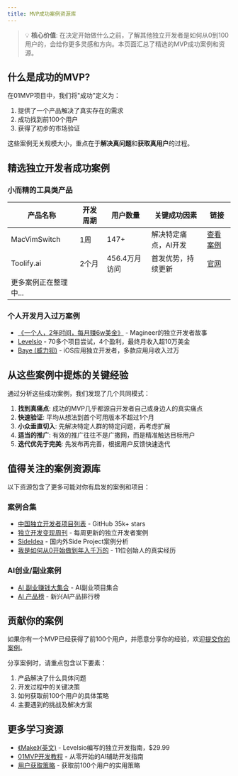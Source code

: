 ```yaml
---
title: MVP成功案例资源库
---
```


> 💡 **核心价值**: 在决定开始做什么之前，了解其他独立开发者是如何从0到100用户的，会给你更多灵感和方向。本页面汇总了精选的MVP成功案例和资源。

## 什么是成功的MVP?

在01MVP项目中，我们将"成功"定义为：
1. 提供了一个产品解决了真实存在的需求
2. 成功找到前100个用户
3. 获得了初步的市场验证

这些案例无关规模大小，重点在于**解决真问题**和**获取真用户**的过程。

## 精选独立开发者成功案例

### 小而精的工具类产品

| 产品名称 | 开发周期 | 用户数量 | 关键成功因素 | 链接 |
|---------|---------|---------|------------|------|
| MacVimSwitch | 1周 | 147+ | 解决特定痛点，AI开发 | [查看案例](/case-studies/success-stories/macvimswitch-ai-written-mac-app-with-100-plus-users) |
| Toolify.ai | 2个月 | 456.4万月访问 | 首发优势，持续更新 | [官网](https://www.toolify.ai/zh/) |
| 更多案例正在整理中... | | | | |

### 个人开发月入过万案例

- [《一个人，2年时间，每月赚6w美金》](https://mp.weixin.qq.com/s?__biz=MzkwMzE3OTY0OQ==&mid=2247483834&idx=1&sn=f1d5877f39fc43d88e7d8d3a2b5483c4) - Magineer的独立开发者故事
- [Levelsio](https://x.com/levelsio) - 70多个项目尝试，4个盈利，最终月收入超10万美金
- [Baye (威力狈)](https://twitter.com/waylybaye) - iOS应用独立开发者，多款应用月收入过万

## 从这些案例中提炼的关键经验

通过分析这些成功案例，我们发现了几个共同模式：

1. **找到真痛点**: 成功的MVP几乎都源自开发者自己或身边人的真实痛点
2. **快速验证**: 平均从想法到首个可用版本不超过1个月
3. **小众垂直切入**: 先解决特定人群的特定问题，再考虑扩展
4. **适当的推广**: 有效的推广往往不是广撒网，而是精准触达目标用户
5. **迭代优先于完美**: 先发布再完善，根据用户反馈快速迭代

## 值得关注的案例资源库

以下资源包含了更多可能对你有启发的案例和项目：

### 案例合集

- [中国独立开发者项目列表](https://github.com/1c7/chinese-independent-developer) - GitHub 35k+ stars
- [独立开发变现周刊](https://www.ezindie.com/) - 每周更新的独立开发者案例
- [SideIdea](https://sideidea.com/) - 国内外Side Project案例分析
- [我是如何从0开始做到年入千万的](https://yitanger.feishu.cn/file/boxcnKSqlIdsC4whYhvWmoZIF1g) - 11位创始人的真实经历

### AI创业/副业案例

- [AI 副业赚钱大集合](https://github.com/bleedline/aimoneyhunter) - AI副业项目集合
- [AI 产品榜](https://aicpb.com/) - 新兴AI产品排行榜

## 贡献你的案例

如果你有一个MVP已经获得了前100个用户，并愿意分享你的经验，欢迎[提交你的案例](https://github.com/01MVP/marketplace)。

分享案例时，请重点包含以下要素：
1. 产品解决了什么具体问题
2. 开发过程中的关键决策
3. 如何获取前100个用户的具体策略
4. 主要遇到的挑战及解决方案

## 更多学习资源

- [《Make》(英文)](https://readmake.com/) - Levelsio编写的独立开发指南，$29.99
- [01MVP开发教程](/resources/ai-programming-tutorials) - 从零开始的AI辅助开发指南
- [用户获取策略](/launching/user-acquisition) - 获取前100个用户的实用策略

